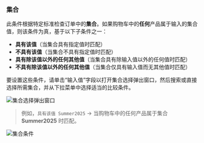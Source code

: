 ### 集合

此条件根据特定标准检查订单中的**集合**。如果购物车中的**任何**产品属于输入的集合值，则该条件为真，基于以下子条件之一：

- **具有该值**（当集合具有指定值时匹配）
- **不具有该值**（当集合不具有指定值时匹配）
- **具有除该值以外的任何其他值**（当集合具有除输入值以外的任何值时匹配）
- **不具有除该值以外的任何其他值**（当集合仅具有输入值而无其他值时匹配）

要设置这些条件，请单击“输入值”字段以打开集合选择弹出窗口，然后搜索或直接选择所需集合，并从下拉菜单中选择适当的比较条件。

<img
  src="/images/essentials/condition-sets/collection-selection-popup.webp"
  alt="集合选择弹出窗口"
/>

> 例如，`具有该值 Summer2025` → 当购物车中的任何产品属于集合 **Summer2025** 时匹配。

<img
  src="/images/essentials/condition-sets/collection-has-value-of.webp"
  alt="集合条件"
/>
